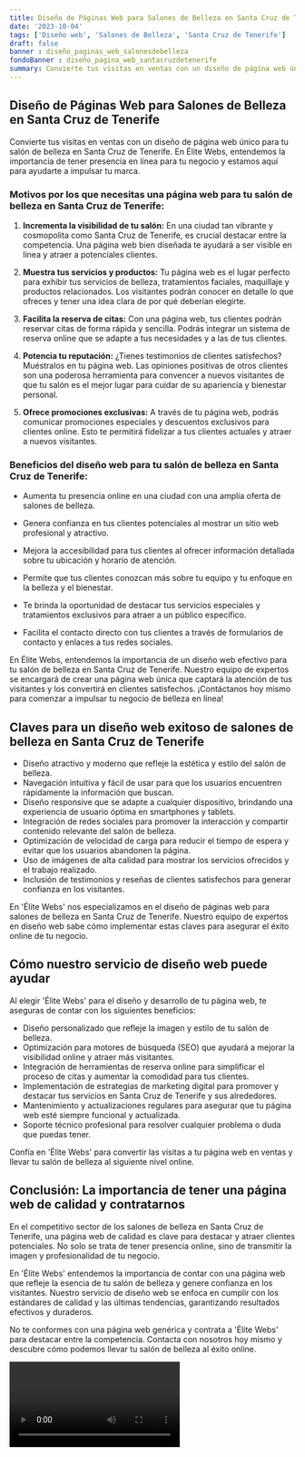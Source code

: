 ```yaml
---
title: Diseño de Páginas Web para Salones de Belleza en Santa Cruz de Tenerife
date: '2023-10-04'
tags: ['Diseño web', 'Salones de Belleza', 'Santa Cruz de Tenerife']
draft: false
banner : diseño_paginas_web_salonesdebelleza
fondoBanner : diseño_pagina_web_santacruzdetenerife
summary: Convierte tus visitas en ventas con un diseño de página web único para tu salón de belleza en Santa Cruz de Tenerife. En Élite Webs, entendemos la importancia de tener presencia en línea para tu negocio y estamos aquí para ayudarte a impulsar tu marca.
---
```


## Diseño de Páginas Web para Salones de Belleza en Santa Cruz de Tenerife

Convierte tus visitas en ventas con un diseño de página web único para tu salón de belleza en Santa Cruz de Tenerife. En Élite Webs, entendemos la importancia de tener presencia en línea para tu negocio y estamos aquí para ayudarte a impulsar tu marca.

### Motivos por los que necesitas una página web para tu salón de belleza en Santa Cruz de Tenerife:

1. **Incrementa la visibilidad de tu salón:** En una ciudad tan vibrante y cosmopolita como Santa Cruz de Tenerife, es crucial destacar entre la competencia. Una página web bien diseñada te ayudará a ser visible en línea y atraer a potenciales clientes.

2. **Muestra tus servicios y productos:** Tu página web es el lugar perfecto para exhibir tus servicios de belleza, tratamientos faciales, maquillaje y productos relacionados. Los visitantes podrán conocer en detalle lo que ofreces y tener una idea clara de por qué deberían elegirte.

3. **Facilita la reserva de citas:** Con una página web, tus clientes podrán reservar citas de forma rápida y sencilla. Podrás integrar un sistema de reserva online que se adapte a tus necesidades y a las de tus clientes.

4. **Potencia tu reputación:** ¿Tienes testimonios de clientes satisfechos? Muéstralos en tu página web. Las opiniones positivas de otros clientes son una poderosa herramienta para convencer a nuevos visitantes de que tu salón es el mejor lugar para cuidar de su apariencia y bienestar personal.

5. **Ofrece promociones exclusivas:** A través de tu página web, podrás comunicar promociones especiales y descuentos exclusivos para clientes online. Esto te permitirá fidelizar a tus clientes actuales y atraer a nuevos visitantes.

### Beneficios del diseño web para tu salón de belleza en Santa Cruz de Tenerife:

- Aumenta tu presencia online en una ciudad con una amplia oferta de salones de belleza.

- Genera confianza en tus clientes potenciales al mostrar un sitio web profesional y atractivo.

- Mejora la accesibilidad para tus clientes al ofrecer información detallada sobre tu ubicación y horario de atención.

- Permite que tus clientes conozcan más sobre tu equipo y tu enfoque en la belleza y el bienestar.

- Te brinda la oportunidad de destacar tus servicios especiales y tratamientos exclusivos para atraer a un público específico.

- Facilita el contacto directo con tus clientes a través de formularios de contacto y enlaces a tus redes sociales.

En Élite Webs, entendemos la importancia de un diseño web efectivo para tu salón de belleza en Santa Cruz de Tenerife. Nuestro equipo de expertos se encargará de crear una página web única que captará la atención de tus visitantes y los convertirá en clientes satisfechos. ¡Contáctanos hoy mismo para comenzar a impulsar tu negocio de belleza en línea!

<GifSeo />

<Cta />

## Claves para un diseño web exitoso de salones de belleza en Santa Cruz de Tenerife

- Diseño atractivo y moderno que refleje la estética y estilo del salón de belleza.
- Navegación intuitiva y fácil de usar para que los usuarios encuentren rápidamente la información que buscan.
- Diseño responsive que se adapte a cualquier dispositivo, brindando una experiencia de usuario óptima en smartphones y tablets.
- Integración de redes sociales para promover la interacción y compartir contenido relevante del salón de belleza.
- Optimización de velocidad de carga para reducir el tiempo de espera y evitar que los usuarios abandonen la página.
- Uso de imágenes de alta calidad para mostrar los servicios ofrecidos y el trabajo realizado.
- Inclusión de testimonios y reseñas de clientes satisfechos para generar confianza en los visitantes.

En 'Élite Webs' nos especializamos en el diseño de páginas web para salones de belleza en Santa Cruz de Tenerife. Nuestro equipo de expertos en diseño web sabe cómo implementar estas claves para asegurar el éxito online de tu negocio.

## Cómo nuestro servicio de diseño web puede ayudar

Al elegir 'Élite Webs' para el diseño y desarrollo de tu página web, te aseguras de contar con los siguientes beneficios:

- Diseño personalizado que refleje la imagen y estilo de tu salón de belleza.
- Optimización para motores de búsqueda (SEO) que ayudará a mejorar la visibilidad online y atraer más visitantes.
- Integración de herramientas de reserva online para simplificar el proceso de citas y aumentar la comodidad para tus clientes.
- Implementación de estrategias de marketing digital para promover y destacar tus servicios en Santa Cruz de Tenerife y sus alrededores.
- Mantenimiento y actualizaciones regulares para asegurar que tu página web esté siempre funcional y actualizada.
- Soporte técnico profesional para resolver cualquier problema o duda que puedas tener.

Confía en 'Élite Webs' para convertir las visitas a tu página web en ventas y llevar tu salón de belleza al siguiente nivel online.

## Conclusión: La importancia de tener una página web de calidad y contratarnos

En el competitivo sector de los salones de belleza en Santa Cruz de Tenerife, una página web de calidad es clave para destacar y atraer clientes potenciales. No solo se trata de tener presencia online, sino de transmitir la imagen y profesionalidad de tu negocio.

En 'Élite Webs' entendemos la importancia de contar con una página web que refleje la esencia de tu salón de belleza y genere confianza en los visitantes. Nuestro servicio de diseño web se enfoca en cumplir con los estándares de calidad y las últimas tendencias, garantizando resultados efectivos y duraderos.

No te conformes con una página web genérica y contrata a 'Élite Webs' para destacar entre la competencia. Contacta con nosotros hoy mismo y descubre cómo podemos llevar tu salón de belleza al éxito online.

<Video />

<CtaBot job='Salones de Belleza' city='Santa Cruz de Tenerife'/>

<Gmaps query='Santa Cruz de Tenerife+españa+maps' />